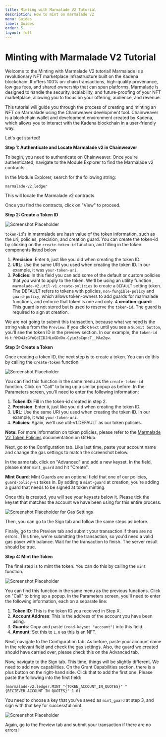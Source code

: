 ```yaml
---
title: Minting with Marmalade V2 Tutorial
description: How to mint on marmalade v2
menu: Guides
label: Guides
order: 5
layout: full
---
```


# Minting with Marmalade V2 Tutorial

Welcome to the Minting with Marmalade V2 tutorial! Marmalade is a revolutionary
NFT marketplace infrastructure built on the Kadena blockchain. It offers 100%
on-chain transactions, high-quality provenance, low gas fees, and shared
ownership that can span platforms. Marmalade is designed to handle the security,
scalability, and future-proofing of your NFT marketplace, allowing you to focus
on your offering, audience, and revenue.

This tutorial will guide you through the process of creating and minting an NFT
on Marmalade using the Chainweaver development tool. Chainweaver is a blockchain
wallet and development environment created by Kadena, which allows you to
interact with the Kadena blockchain in a user-friendly way.

Let's get started!

**Step 1: Authenticate and Locate Marmalade v2 in Chainweaver**

To begin, you need to authenticate on Chainweaver. Once you're authenticated,
navigate to the Module Explorer to find the Marmalade v2 contracts.

In the Module Explorer, search for the following string:

```
marmalade-v2.ledger
```

This will locate the Marmalade v2 contracts.

Once you find the contracts, click on "View" to proceed.

**Step 2: Create a Token ID**

![Screenshot Placeholder](/assets/marmalade/01-create-token-01.png)

`token-id`'s in marmalade are hash value of the token information, such as
the uri, policies, precision, and creation guard.
You can create the token-id by clicking on the `create-token-id` function,
and filling in the token components listed below

1. **Precision**: Enter `0`, just like you did when creating the token ID.
2. **URL**: Use the same URI you used when creating the token ID. In our
   example, it was `your-token-uri`.
3. **Policies**: In this field you can add some of the default or custom
   policies that you want to apply to the token. We'll be using an utility function
   , `marmalade-v2.util-v1.create-policies` to create a `DEFAULT` setting token.
   The DEFAULT refers to tokens with policies, `non-fungible-policy` and `guard-policy`,
   which allows token-owners to add guards for marmalade functions, and
   enforce that token is one and only.
4.**creation-guard**: This guard is not stored but is used to reserve the
  `token-id`. The guard is required to sign at creation.

We are not going to submit this transaction, because what we need is the string
value from the `Preview`.
If you click `Next` until you see a `Submit button`, you'll see the token ID
in the preview section. In our example, the `token-id` is `t:YMO4JzGYoQdIIDJHLoGDdOo-Cyin3oCqncT__MAe2qw`.

**Step 3: Create a Token**

Once  creating a token ID, the next step is to create a token. You can do this
by calling the `create-token` function.

![Screenshot Placeholder](/assets/marmalade/01-create-token-02.png)

You can find this function in the same menu as the `create-token-id` function.
Click on "Call" to bring up a similar popup as before. In the Parameters screen,
you'll need to enter the following information:

1. **Token ID**: Fill in the token-id created in step 2.
2. **Precision**: Enter `0`, just like you did when creating the token ID.
3. **URL**: Use the same URI you used when creating the token ID. In our
   example, it was `your-token-uri`.
4. **Policies**: Again, we'll use util-v1.DEFAULT as our token policies.

 **Note:** For more information on token policies, please refer to the
 [Marmalade V2 Token Policies](https://github.com/kadena-io/marmalade/tree/v2#token-policies)
 documentation on GitHub.

Next, go to the Configuration tab. Like last time, paste your account name and
change the gas settings to match the screenshot below.

In the same tab, click on "Advanced" and add a new keyset. In the field, please
enter `mint_guard` and hit "Create".

**Mint Guard**: Mint Guards are an optional field that one of our policies, `guard-policy-v1`
takes in. By adding a `mint-guard` at creation, you're adding a guard that needs to be signed
at token minting.

Once this is created, you will see your keysets below it. Please tick the keyset that matches
the account we have been using for this entire process.

![Screenshot Placeholder for Gas Settings](/assets/marmalade/01-create-token-01.png)

Then, you can go to the Sign tab and follow the same steps as before.

Finally, go to the Preview tab and submit your transaction if there are no
errors. This time, we're submitting the transaction, so you'd need a valid gas payer with balance.
Wait for the transaction to finish. The server result should be true.

**Step 4: Mint the Token**

The final step is to mint the token. You can do this by calling the `mint`
function.

![Screenshot Placeholder](/assets/marmalade/02-mint-token-01.png)

You can find this function in the same menu as the previous functions. Click on
"Call" to bring up a popup. In the Parameters screen, you'll need to enter the
following information, each on a separate line:

1. **Token ID**: This is the token ID you received in Step X.
2. **Account Address**: This is the address of the account you have been using.
3. **Guards**: Copy and paste `(read-keyset "account")` into this field.
4. **Amount**: Set this to `1.0` as this is an NFT.

Next, navigate to the Configuration tab. As before, paste your account name in
the relevant field and check the gas settings. Also, the guard we created should
have carried over, please check this on the Advanced tab.

Now, navigate to the Sign tab. This time, things will be slightly different. We
need to add new capabilities. On the Grant Capabilities section, there is a plus
button on the right-hand side. Click that to add the first one. Please paste the
following into the first field:

```pact
(marmalade-v2.ledger.MINT "{TOKEN_ACCOUNT_IN_QUOTES}" "{RECIEVER_ACCOUNT IN QUOTES}" 1.0)
```

You need to choose a key that you've saved as `mint_guard` at step 3, and sign with that key
for successful mint.

![Screenshot Placeholder](/assets/marmalade/02-mint-token-02.png)

Again, go to the Preview tab and submit your transaction if there are no
errors!
